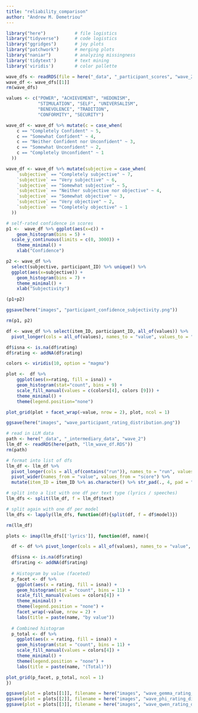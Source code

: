 ```yaml
---
title: "reliability_comparison"
author: "Andrew M. Demetriou"
---
```


```r
library("here")           # file logistics
library("tidyverse")      # code logistics
library("ggridges")       # joy plots
library("patchwork")      # merging plots
library("naniar")         # analyzing missingness
library('tidytext')       # text mining
library('viridis')        # color pallette

wave_dfs <- readRDS(file = here("_data", "_participant_scores", "wave_2", "wave_2_dfs.RDS"))
wave_df <- wave_dfs[[1]]
rm(wave_dfs)

values <- c("POWER", "ACHIEVEMENT", "HEDONISM",  
            "STIMULATION", "SELF", "UNIVERSALISM", 
            "BENEVOLENCE", "TRADITION",  
            "CONFORMITY", "SECURITY")
```

```r
wave_df <- wave_df %>% mutate(c = case_when(
    c == "Completely Confident" ~ 5, 
    c == "Somewhat Confident" ~ 4, 
    c == "Neither Confident nor Unconfident" ~ 3, 
    c == "Somewhat Unconfident" ~ 2, 
    c == "Completely Unconfident" ~ 1
  ))

wave_df <- wave_df %>% mutate(subjective = case_when(
    `subjective` == "Completely subjective" ~ 7, 
    `subjective` == "Very subjective" ~ 6, 
    `subjective` == "Somewhat subjective" ~ 5, 
    `subjective` == "Neither subjective nor objective" ~ 4, 
    `subjective` == "Somewhat objective" ~ 3, 
    `subjective` == "Very objective" ~ 2, 
    `subjective` == "Completely objective" ~ 1
  ))
```

```r
# self-rated confidence in scores
p1 <-  wave_df %>% ggplot(aes(x=c)) +
    geom_histogram(bins = 5) +
  scale_y_continuous(limits = c(0, 3000)) +
    theme_minimal() +
    xlab("Confidence")

p2 <- wave_df %>% 
  select(subjective, participant_ID) %>% unique() %>%
  ggplot(aes(x=subjective)) +
    geom_histogram(bins = 7) +
    theme_minimal() +
    xlab("Subjectivity")

(p1+p2)

ggsave(here("images", "participant_confidence_subjectivity.png"))

rm(p1, p2)
```

```r
df <- wave_df %>% select(item_ID, participant_ID, all_of(values)) %>% 
  pivot_longer(cols = all_of(values), names_to = "value", values_to = "rating")

df$isna <- is.na(df$rating)
df$rating <- addNA(df$rating)
```


```r
colors <- viridis(10, option = "magma")

plot <-  df %>%
    ggplot(aes(x=rating, fill = isna)) +
    geom_histogram(stat="count", bins = 9) +
    scale_fill_manual(values = c(colors[4], colors [9])) +
    theme_minimal() +
    theme(legend.position="none")

plot_grid(plot + facet_wrap(~value, nrow = 2), plot, ncol = 1)

ggsave(here("images", "wave_participant_rating_distribution.png"))
```

```r
# read in LLM data
path <- here("_data", "_intermediary_data", "wave_2")
llm_df <- readRDS(here(path, "llm_wave_df.RDS"))
rm(path)

# format into list of dfs
llm_df <- llm_df %>% 
  pivot_longer(cols = all_of(contains("run")), names_to = "run", values_to = "score") %>%
  pivot_wider(names_from = "value", values_from = "score") %>%
  mutate(item_ID = item_ID %>% as.character() %>% str_pad(., 4, pad = "0", side = "left"))

# split into a list with one df per text type (lyrics / speeches)
llm_dfs <- split(llm_df, f = llm_df$text)

# split again with one df per model
llm_dfs <- lapply(llm_dfs, function(df){split(df, f = df$model)})

rm(llm_df)
```

```r
plots <- imap(llm_dfs[['lyrics']], function(df, name){

  df <- df %>% pivot_longer(cols = all_of(values), names_to = "value", values_to = "rating")

  df$isna <- is.na(df$rating)
  df$rating <- addNA(df$rating)
    
  # Histogram by value (faceted)
  p_facet <- df %>%
    ggplot(aes(x = rating, fill = isna)) +
    geom_histogram(stat = "count", bins = 11) +
    scale_fill_manual(values = colors[4]) +
    theme_minimal() +
    theme(legend.position = "none") +
    facet_wrap(~value, nrow = 2) +
    labs(title = paste(name, "by value"))
  
  # Combined histogram
  p_total <- df %>%
    ggplot(aes(x = rating, fill = isna)) +
    geom_histogram(stat = "count", bins = 11) +
    scale_fill_manual(values = colors[4]) +
    theme_minimal() +
    theme(legend.position = "none") +
    labs(title = paste(name, "(Total)"))

plot_grid(p_facet, p_total, ncol = 1)
})

ggsave(plot = plots[[1]], filename = here("images", "wave_gemma_rating_distribution.png"))
ggsave(plot = plots[[2]], filename = here("images", "wave_phi_rating_distribution.png"))
ggsave(plot = plots[[3]], filename = here("images", "wave_qwen_rating_distribution.png"))
```

